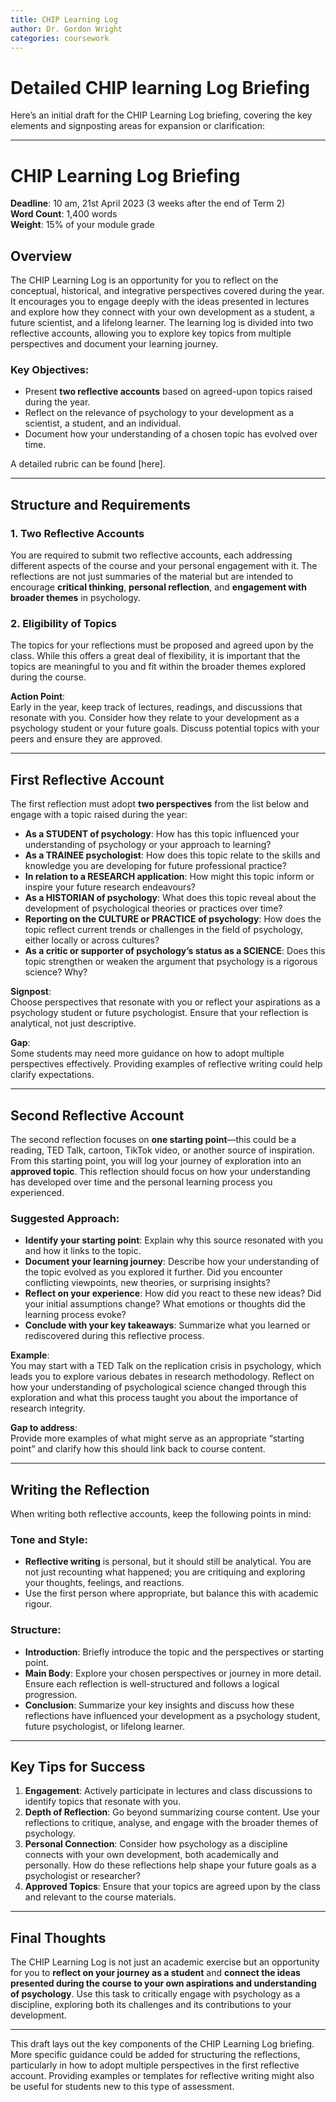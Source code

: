 ```yaml
---
title: CHIP Learning Log
author: Dr. Gordon Wright
categories: coursework
---
```


# Detailed CHIP learning Log Briefing

Here’s an initial draft for the CHIP Learning Log briefing, covering the
key elements and signposting areas for expansion or clarification:

------------------------------------------------------------------------

# CHIP Learning Log Briefing

**Deadline**: 10 am, 21st April 2023 (3 weeks after the end of Term 2)\
**Word Count**: 1,400 words\
**Weight**: 15% of your module grade

## Overview

The CHIP Learning Log is an opportunity for you to reflect on the
conceptual, historical, and integrative perspectives covered during the
year. It encourages you to engage deeply with the ideas presented in
lectures and explore how they connect with your own development as a
student, a future scientist, and a lifelong learner. The learning log is
divided into two reflective accounts, allowing you to explore key topics
from multiple perspectives and document your learning journey.

### Key Objectives:

-   Present **two reflective accounts** based on agreed-upon topics
    raised during the year.
-   Reflect on the relevance of psychology to your development as a
    scientist, a student, and an individual.
-   Document how your understanding of a chosen topic has evolved over
    time.

A detailed rubric can be found \[here\].

------------------------------------------------------------------------

## Structure and Requirements

### 1. **Two Reflective Accounts**

You are required to submit two reflective accounts, each addressing
different aspects of the course and your personal engagement with it.
The reflections are not just summaries of the material but are intended
to encourage **critical thinking**, **personal reflection**, and
**engagement with broader themes** in psychology.

### 2. **Eligibility of Topics**

The topics for your reflections must be proposed and agreed upon by the
class. While this offers a great deal of flexibility, it is important
that the topics are meaningful to you and fit within the broader themes
explored during the course.

**Action Point**:\
Early in the year, keep track of lectures, readings, and discussions
that resonate with you. Consider how they relate to your development as
a psychology student or your future goals. Discuss potential topics with
your peers and ensure they are approved.

------------------------------------------------------------------------

## First Reflective Account

The first reflection must adopt **two perspectives** from the list below
and engage with a topic raised during the year:

-   **As a STUDENT of psychology**: How has this topic influenced your
    understanding of psychology or your approach to learning?
-   **As a TRAINEE psychologist**: How does this topic relate to the
    skills and knowledge you are developing for future professional
    practice?
-   **In relation to a RESEARCH application**: How might this topic
    inform or inspire your future research endeavours?
-   **As a HISTORIAN of psychology**: What does this topic reveal about
    the development of psychological theories or practices over time?
-   **Reporting on the CULTURE or PRACTICE of psychology**: How does the
    topic reflect current trends or challenges in the field of
    psychology, either locally or across cultures?
-   **As a critic or supporter of psychology's status as a SCIENCE**:
    Does this topic strengthen or weaken the argument that psychology is
    a rigorous science? Why?

**Signpost**:\
Choose perspectives that resonate with you or reflect your aspirations
as a psychology student or future psychologist. Ensure that your
reflection is analytical, not just descriptive.

**Gap**:\
Some students may need more guidance on how to adopt multiple
perspectives effectively. Providing examples of reflective writing could
help clarify expectations.

------------------------------------------------------------------------

## Second Reflective Account

The second reflection focuses on **one starting point**—this could be a
reading, TED Talk, cartoon, TikTok video, or another source of
inspiration. From this starting point, you will log your journey of
exploration into an **approved topic**. This reflection should focus on
how your understanding has developed over time and the personal learning
process you experienced.

### Suggested Approach:

-   **Identify your starting point**: Explain why this source resonated
    with you and how it links to the topic.
-   **Document your learning journey**: Describe how your understanding
    of the topic evolved as you explored it further. Did you encounter
    conflicting viewpoints, new theories, or surprising insights?
-   **Reflect on your experience**: How did you react to these new
    ideas? Did your initial assumptions change? What emotions or
    thoughts did the learning process evoke?
-   **Conclude with your key takeaways**: Summarize what you learned or
    rediscovered during this reflective process.

**Example**:\
You may start with a TED Talk on the replication crisis in psychology,
which leads you to explore various debates in research methodology.
Reflect on how your understanding of psychological science changed
through this exploration and what this process taught you about the
importance of research integrity.

**Gap to address**:\
Provide more examples of what might serve as an appropriate "starting
point" and clarify how this should link back to course content.

------------------------------------------------------------------------

## Writing the Reflection

When writing both reflective accounts, keep the following points in
mind:

### Tone and Style:

-   **Reflective writing** is personal, but it should still be
    analytical. You are not just recounting what happened; you are
    critiquing and exploring your thoughts, feelings, and reactions.
-   Use the first person where appropriate, but balance this with
    academic rigour.

### Structure:

-   **Introduction**: Briefly introduce the topic and the perspectives
    or starting point.
-   **Main Body**: Explore your chosen perspectives or journey in more
    detail. Ensure each reflection is well-structured and follows a
    logical progression.
-   **Conclusion**: Summarize your key insights and discuss how these
    reflections have influenced your development as a psychology
    student, future psychologist, or lifelong learner.

------------------------------------------------------------------------

## Key Tips for Success

1.  **Engagement**: Actively participate in lectures and class
    discussions to identify topics that resonate with you.
2.  **Depth of Reflection**: Go beyond summarizing course content. Use
    your reflections to critique, analyse, and engage with the broader
    themes of psychology.
3.  **Personal Connection**: Consider how psychology as a discipline
    connects with your own development, both academically and
    personally. How do these reflections help shape your future goals as
    a psychologist or researcher?
4.  **Approved Topics**: Ensure that your topics are agreed upon by the
    class and relevant to the course materials.

------------------------------------------------------------------------

## Final Thoughts

The CHIP Learning Log is not just an academic exercise but an
opportunity for you to **reflect on your journey as a student** and
**connect the ideas presented during the course to your own aspirations
and understanding of psychology**. Use this task to critically engage
with psychology as a discipline, exploring both its challenges and its
contributions to your development.

------------------------------------------------------------------------

This draft lays out the key components of the CHIP Learning Log
briefing. More specific guidance could be added for structuring the
reflections, particularly in how to adopt multiple perspectives in the
first reflective account. Providing examples or templates for reflective
writing might also be useful for students new to this type of
assessment.
